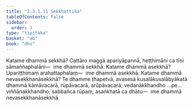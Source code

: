 ```yaml
---
title: "2.3.1.11 Sekkhattika"
tableOfContents: false
sidebar:
  order: 3
type: "tipitaka"
basket: "ab"
book: "dhs"
---
```



<DynamicBreadcrumb />

<Division number="1023" book="dhs">

<Paragraph number="1688" book="dhs">
Katame dhammā sekkhā? Cattāro maggā apariyāpannā, heṭṭhimāni ca tīṇi sāmaññaphalāni—  ime dhammā sekkhā.
</Paragraph>

</Division>
<Division number="1024" book="dhs">

<Paragraph number="1689" book="dhs">
Katame dhammā asekkhā? Upariṭṭhimaṃ arahattaphalaṃ—  ime dhammā asekkhā.
</Paragraph>

</Division>
<Division number="1025" book="dhs">

<Paragraph number="1690" book="dhs">
Katame dhammā nevasekkhanāsekkhā? Te dhamme ṭhapetvā, avasesā kusalākusalābyākatā dhammā kāmāvacarā, rūpāvacarā, arūpāvacarā; vedanākkhandho …pe…  viññāṇakkhandho; sabbañca rūpaṃ, asaṅkhatā ca dhātu—  ime dhammā nevasekkhanāsekkhā.
</Paragraph>
</Division>